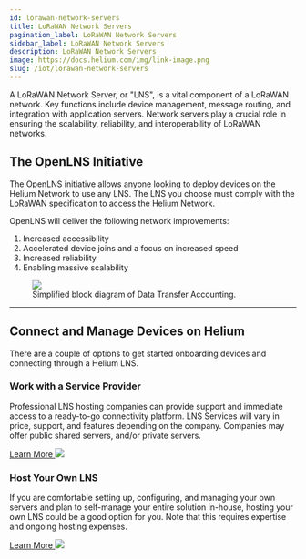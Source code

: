 ```yaml
---
id: lorawan-network-servers
title: LoRaWAN Network Servers
pagination_label: LoRaWAN Network Servers
sidebar_label: LoRaWAN Network Servers
description: LoRaWAN Network Servers
image: https://docs.helium.com/img/link-image.png
slug: /iot/lorawan-network-servers
---
```



A LoRaWAN Network Server, or "LNS", is a vital component of a LoRaWAN network. Key functions include
device management, message routing, and integration with application servers. Network servers play a
crucial role in ensuring the scalability, reliability, and interoperability of LoRaWAN networks.

## The OpenLNS Initiative

​The OpenLNS initiative allows anyone looking to deploy devices on the Helium Network to use any
LNS. The LNS you choose must comply with the LoRaWAN specification to access the Helium Network.

OpenLNS will deliver the following network improvements:

1. Increased accessibility
1. Accelerated device joins and a focus on increased speed
1. Increased reliability
1. Enabling massive scalability

<figure className="screensnippet-wrapper">
  <img src={useBaseUrl('img/open-lns/open-lns-architecture.png')} />
  <figcaption>Simplified block diagram of Data Transfer Accounting.</figcaption>
</figure>

---

## Connect and Manage Devices on Helium

There are a couple of options to get started onboarding devices and connecting through a Helium LNS.

<div class="container" style={{ padding: 0 }}>
  <div class="row">
    <div class="col col--6" style={{ marginBottom: 100 }}>
      <h3>Work with a Service Provider</h3>
      <p className="podtext">
        Professional LNS hosting companies can provide support and immediate access to a ready-to-go
        connectivity platform. LNS Services will vary in price, support, and features depending on
        the company. Companies may offer public shared servers, and/or private servers.
      </p>
      <a href="/iot/find-a-lns-provider">
        Learn More <img className="quicklinkarrow" src={useBaseUrl('img/icons/linkarrow.svg')} />
      </a>
    </div>
    <div class="col col--6 " style={{ marginBottom: 100 }}>
      <h3>Host Your Own LNS</h3>
      <p className="podtext">
        If you are comfortable setting up, configuring, and managing your own servers and plan to
        self-manage your entire solution in-house, hosting your own LNS could be a good option for
        you. Note that this requires expertise and ongoing hosting expenses.
      </p>
      <a href="/iot/open-lns-quickstart">
        Learn More <img className="quicklinkarrow" src={useBaseUrl('img/icons/linkarrow.svg')} />
      </a>
    </div>
  </div>
</div>
